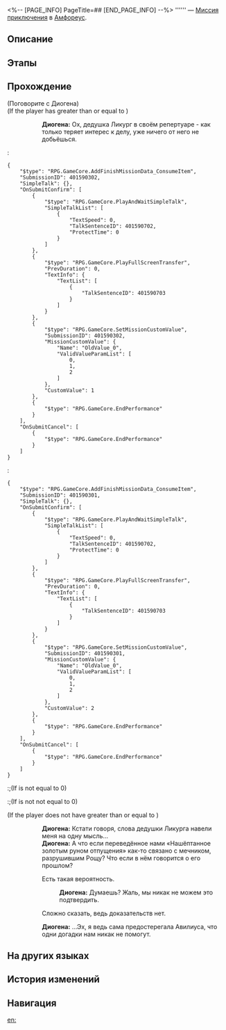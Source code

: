 <%-- [PAGE_INFO]
PageTitle=##
[END_PAGE_INFO] --%>
{{Дополнить|Диалоги.}}
{{Миссия Инфобокс
|id              = 4015903
|Название        = 
|Изображение     = Миссия .png
|Тип             = Миссия приключения
|Событие         = 
|Глава           = 
|Условия         = Завершена [[Миссия приключения]] «[[Золотой образец отпущения]]»
|Персонажи       = Диогена; Первопроходец
|СтартЛокация    = [[Амфореус]] — [[Палата полубогов: Рассветная вершина]]
|Мир             = Амфореус
|Предыдущая      = Золотой образец отпущения
|Следующая       = 
|Награды         = 
}}
'''''' — [[Миссия приключения]] в [[Амфореус]].

==Описание==
{{Описание|<!--официальное описание из Перекрёстка судеб-->}}

==Этапы==


==Прохождение==
{{Дополнить}}

;(Поговорите с Диогена)
;(If the player has greater than or equal to {{Предмет|Золотой череп|20|x=7}})
::'''Диогена:''' Ох, дедушка Ликург в своём репертуаре - как только теряет интерес к делу, уже ничего от него не добьёшься.
:<pre>{
	"$type": "RPG.GameCore.AddFinishMissionData_ConsumeItem",
	"SubmissionID": 401590302,
	"SimpleTalk": {},
	"OnSubmitConfirm": [
		{
			"$type": "RPG.GameCore.PlayAndWaitSimpleTalk",
			"SimpleTalkList": [
				{
					"TextSpeed": 0,
					"TalkSentenceID": 401590702,
					"ProtectTime": 0
				}
			]
		},
		{
			"$type": "RPG.GameCore.PlayFullScreenTransfer",
			"PrevDuration": 0,
			"TextInfo": {
				"TextList": [
					{
						"TalkSentenceID": 401590703
					}
				]
			}
		},
		{
			"$type": "RPG.GameCore.SetMissionCustomValue",
			"SubmissionID": 401590302,
			"MissionCustomValue": {
				"Name": "OldValue_0",
				"ValidValueParamList": [
					0,
					1,
					2
				]
			},
			"CustomValue": 1
		},
		{
			"$type": "RPG.GameCore.EndPerformance"
		}
	],
	"OnSubmitCancel": [
		{
			"$type": "RPG.GameCore.EndPerformance"
		}
	]
}</pre>
:<pre>{
	"$type": "RPG.GameCore.AddFinishMissionData_ConsumeItem",
	"SubmissionID": 401590301,
	"SimpleTalk": {},
	"OnSubmitConfirm": [
		{
			"$type": "RPG.GameCore.PlayAndWaitSimpleTalk",
			"SimpleTalkList": [
				{
					"TextSpeed": 0,
					"TalkSentenceID": 401590702,
					"ProtectTime": 0
				}
			]
		},
		{
			"$type": "RPG.GameCore.PlayFullScreenTransfer",
			"PrevDuration": 0,
			"TextInfo": {
				"TextList": [
					{
						"TalkSentenceID": 401590703
					}
				]
			}
		},
		{
			"$type": "RPG.GameCore.SetMissionCustomValue",
			"SubmissionID": 401590301,
			"MissionCustomValue": {
				"Name": "OldValue_0",
				"ValidValueParamList": [
					0,
					1,
					2
				]
			},
			"CustomValue": 2
		},
		{
			"$type": "RPG.GameCore.EndPerformance"
		}
	],
	"OnSubmitCancel": [
		{
			"$type": "RPG.GameCore.EndPerformance"
		}
	]
}</pre>
:;(If {{F|MissionCV-4015903-undefined}} is not equal to 0)
:;(If {{F|MissionCV-4015903-undefined}} is not not equal to 0)
;(If the player does not have greater than or equal to {{Предмет|Золотой череп|20|x=7}})
::'''Диогена:''' Кстати говоря, слова дедушки Ликурга навели меня на одну мысль...
::'''Диогена:''' А что если переведённое нами «Нашёптанное золотым руном отпущения» как-то связано с мечником, разрушившим Рощу? Что если в нём говорится о его прошлом?
::{{Диалог|Стрелка}} Есть такая вероятность.
:::'''Диогена:''' Думаешь? Жаль, мы никак не можем это подтвердить.
::{{Диалог|Стрелка}} Сложно сказать, ведь доказательств нет.
::'''Диогена:''' ...Эх, я ведь сама предостерегала Авилиуса, что одни догадки нам никак не помогут.
{{Диалог Конец}}

==На других языках==
{{На других языках
|en   = 
|zhs  = 
|zht  = 
|ja   = 
|ko   = 
|es   = 
|fr   = 
|ru   = 
|th   = 
|vi   = 
|de   = 
|id   = 
|pt   = 
}}

==История изменений==
{{История изменений|3.5}}

==Навигация==
{{Миссия приключения Навбокс|Глава }}

[[en:]]
